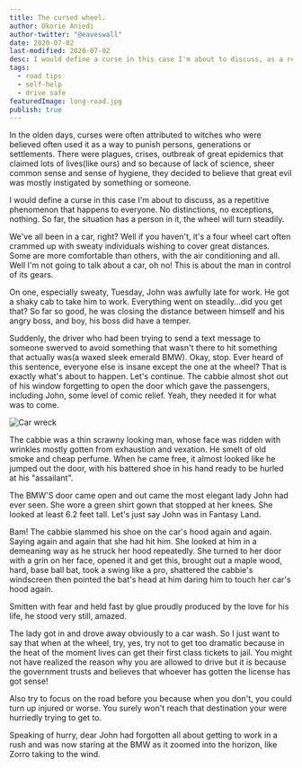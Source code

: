 ```yaml
---
title: The cursed wheel.
author: Okorie Aniedi
author-twitter: "@eaveswall"
date: 2020-07-02
last-modified: 2020-07-02
desc: I would define a curse in this case I'm about to discuss, as a repetitive phenomenon that happens to everyone.
tags:
  - road tips
  - self-help
  - drive safe
featuredImage: long-road.jpg
publish: true
---
```


<!-- Writer and Graphics Designer of some sort.
You can contact me through the following means:
IG; aniediii
Whatsapp; 0903880724 -->

In the olden days, curses were often attributed to witches who were believed often used it as a way to punish persons, generations or settlements. There were plagues, crises, outbreak of great epidemics that claimed lots of lives(like ours) and so because of lack of science, sheer common sense and sense of hygiene, they decided to believe that great evil was mostly instigated by something or someone.

I would define a curse in this case I'm about to discuss, as a repetitive phenomenon that happens to everyone. No distinctions, no exceptions, nothing. So far, the situation has a person in it, the wheel will turn steadily.

We've all been in a car, right? Well if you haven't, it's a four wheel cart often crammed up with sweaty individuals wishing to cover great distances. Some are more comfortable than others, with the air conditioning and all. Well I'm not going to talk about a car, oh no! This is about the man in control of its gears.

On one, especially sweaty, Tuesday, John was awfully late for work. He got a shaky cab to take him to work. Everything went on steadily...did you get that? So far so good, he was closing the distance between himself and his angry boss, and boy, his boss did have a temper.

Suddenly, the driver who had been trying to send a text message to someone swerved to avoid something that wasn't there to hit something that actually was(a waxed sleek emerald BMW). Okay, stop. Ever heard of this sentence, everyone else is insane except the one at the wheel? That is exactly what's about to happen. Let's continue. The cabbie almost shot out of his window forgetting to open the door which gave the passengers, including John, some level of comic relief. Yeah, they needed it for what was to come.

![Car wreck](accident.jpg)

The cabbie was a thin scrawny looking man, whose face was ridden with wrinkles mostly gotten from exhaustion and vexation. He smelt of old smoke and cheap perfume. When he came free, it almost looked like he jumped out the door, with his battered shoe in his hand ready to be hurled at his "assailant".

The BMW'S door came open and out came the most elegant lady John had ever seen. She wore a green shirt gown that stopped at her knees. She looked at least 6.2 feet tall. Let's just say John was in Fantasy Land.

Bam! The cabbie slammed his shoe on the car's hood again and again. Saying again and again that she had hit him. She looked at him in a demeaning way as he struck her hood repeatedly. She turned to her door with a grin on her face, opened it and get this, brought out a maple wood, hard, base ball bat, took a swing like a pro, shattered the cabbie's windscreen then pointed the bat's head at him daring him to touch her car's hood again.

Smitten with fear and held fast by glue proudly produced by the love for his life, he stood very still, amazed.

The lady got in and drove away obviously to a car wash. So I just want to say that when at the wheel, try, yes, try not to get too dramatic because in the heat of the moment lives can get their first class tickets to jail. You might not have realized the reason why you are allowed to drive but it is because the government trusts and believes that whoever has gotten the license has got sense!

Also try to focus on the road before you because when you don't, you could turn up injured or worse. You surely won't reach that destination your were hurriedly trying to get to.

Speaking of hurry, dear John had forgotten all about getting to work in a rush and was now staring at the BMW as it zoomed into the horizon, like Zorro taking to the wind.

